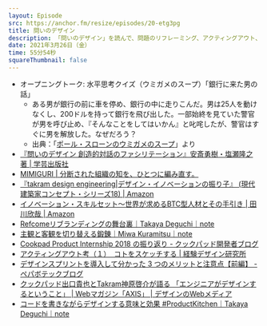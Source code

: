 ```yaml
---
layout: Episode
src: https://anchor.fm/resize/episodes/20-etg3pg
title: 問いのデザイン
description: 「問いのデザイン」を読んで、問題のリフレーミング、アクティングアウト、プロトタイピングによる創造的対話などについて話しました。
date: 2021年3月26日（金）
time: 55分54秒
squareThumbnail: false
---
```


- オープニングトーク: 水平思考クイズ（ウミガメのスープ）「銀行に来た男の話」
  - ある男が銀行の前に車を停め、銀行の中に走りこんだ。男は25人を動けなくし、200ドルを持って銀行を飛び出した。一部始終を見ていた警官が男を呼び止め、『そんなことをしてはいかん』と叱咤したが、警官はすぐに男を解放した。なぜだろう？
  - 出典：「[ポール・スローンのウミガメのスープ](https://www.amazon.co.jp/dp/4767803322/)」より
- [『問いのデザイン 創造的対話のファシリテーション』安斎勇樹・塩瀬隆之 著 | 学芸出版社](https://book.gakugei-pub.co.jp/gakugei-book/9784761527433/)
- [MIMIGURI | 分断された組織の知を、ひとつに編み直す。](https://mimiguri.co.jp/)
- [『takram design engineering|デザイン・イノベーションの振り子』 (現代建築家コンセプト・シリーズ18) | Amazon](https://www.amazon.co.jp/dp/486480012X)
- [イノベーション・スキルセット～世界が求めるBTC型人材とその手引き | 田川欣哉 | Amazon](https://www.amazon.co.jp/dp/B07WRJ2C5Y/)
- [Refcomeリブランディングの舞台裏｜Takaya Deguchi｜note](https://note.com/dex1t/n/n1ca4296c6987)
- [主観と客観を切り替える鍛錬｜Miwa Kuramitsu｜note](https://note.com/hebereke/n/n56f6fe99740e)
- [Cookpad Product Internship 2018 の振り返り - クックパッド開発者ブログ](https://techlife.cookpad.com/entry/product-internship-2018)
- [アクティングアウト考（１）　コトをスケッチする | 経験デザイン研究所](http://asanoken.jugem.jp/?eid=1182)
- [デザインスプリントを導入して分かった 3 つのメリットと注意点【前編】 - ペパボテックブログ](https://tech.pepabo.com/2017/10/16/design-sprint-1/)
- [クックパッド出口貴也とTakram神原啓介が語る 「エンジニアがデザインするということ」 | Webマガジン「AXIS」 | デザインのWebメディア](https://www.axismag.jp/posts/2019/02/117351.html)
- [コードを書きながらデザインする意味と効果 #ProductKitchen｜Takaya Deguchi｜note](https://note.com/dex1t/n/n0e96772c2698)
